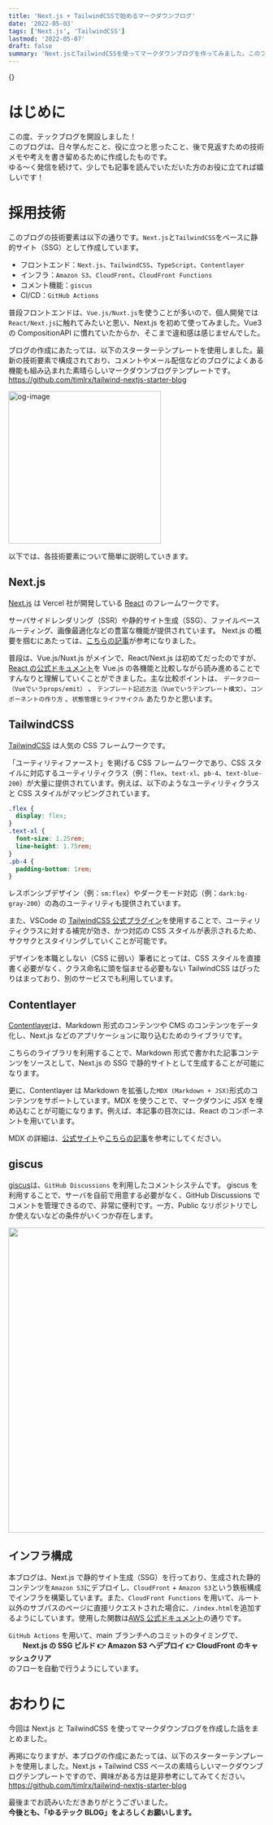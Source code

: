 ```yaml
---
title: 'Next.js + TailwindCSSで始めるマークダウンブログ'
date: '2022-05-03'
tags: ['Next.js', 'TailwindCSS']
lastmod: '2022-05-07'
draft: false
summary: 'Next.jsとTailwindCSSを使ってマークダウンブログを作ってみました。このブログは、日々学んだこと、役に立つと思ったこと、後で見返すための技術メモや考えを書き留めるために作成したものです。'
---
```


{<TOCInline toc={props.toc} toHeading={1} asDisclosure />}

# はじめに

この度、テックブログを開設しました！<br />
このブログは、日々学んだこと、役に立つと思ったこと、後で見返すための技術メモや考えを書き留めるために作成したものです。<br />
ゆる〜く発信を続けて、少しでも記事を読んでいただいた方のお役に立てれば嬉しいです！

# 採用技術

このブログの技術要素は以下の通りです。`Next.js`と`TailwindCSS`をベースに静的サイト（SSG）として作成しています。

- フロントエンド：`Next.js`、`TailwindCSS`、`TypeScript`、`Contentlayer`
- インフラ：`Amazon S3`、`CloudFront`、`CloudFront Functions`
- コメント機能：`giscus`
- CI/CD：`GitHub Actions`

普段フロントエンドは、`Vue.js/Nuxt.js`を使うことが多いので、個人開発では`React/Next.js`に触れてみたいと思い、Next.js を初めて使ってみました。Vue3 の CompositionAPI に慣れていたからか、そこまで違和感は感じませんでした。

ブログの作成にあたっては、以下のスターターテンプレートを使用しました。最新の技術要素で構成されており、コメントやメール配信などのブログによくある機能も組み込まれた素晴らしいマークダウンブログテンプレートです。<br />
https://github.com/timlrx/tailwind-nextjs-starter-blog

<img
  src="https://repository-images.githubusercontent.com/328121260/c1c74100-5b7e-11eb-8185-2b9492767ed6"
  width="300px"
  alt="og-image"
/>

以下では、各技術要素について簡単に説明していきます。

## Next.js

[Next.js](https://nextjs.org/) は Vercel 社が開発している [React](https://ja.reactjs.org/) のフレームワークです。

サーバサイドレンダリング（SSR）や静的サイト生成（SSG）、ファイルベースルーティング、画像最適化などの豊富な機能が提供されています。
Next.js の概要を掴むにあたっては、[こちらの記事](https://qiita.com/Yuki_Oshima/items/5c0dfd8f7af8fb76af8f)が参考になりました。

普段は、Vue.js/Nuxt.js がメインで、React/Next.js は初めてだったのですが、
[React の公式ドキュメント](https://ja.reactjs.org/docs/getting-started.html)を Vue.js の各機能と比較しながら読み進めることですんなりと理解していくことができました。主な比較ポイントは、 `データフロー（Vueでいうprops/emit）` 、 `テンプレート記述方法（Vueでいうテンプレート構文）`、`コンポーネントの作り方` 、`状態管理とライフサイクル` あたりかと思います。

## TailwindCSS

[TailwindCSS](https://tailwindcss.com/) は人気の CSS フレームワークです。

「ユーティリティファースト」を掲げる CSS フレームワークであり、CSS スタイルに対応するユーティリティクラス（例：`flex`、`text-xl`、`pb-4`、`text-blue-200`）が大量に提供されています。例えば、以下のようなユーティリティクラスと CSS スタイルがマッピングされています。

```css
.flex {
  display: flex;
}
.text-xl {
  font-size: 1.25rem;
  line-height: 1.75rem;
}
.pb-4 {
  padding-bottom: 1rem;
}
```

レスポンシブデザイン（例：`sm:flex`）やダークモード対応（例：`dark:bg-gray-200`）の為のユーティリティも提供されています。

また、VSCode の [TailwindCSS 公式プラグイン](https://marketplace.visualstudio.com/items?itemName=bradlc.vscode-tailwindcss)を使用することで、ユーティリティクラスに対する補完が効き、かつ対応の CSS スタイルが表示されるため、サクサクとスタイリングしていくことが可能です。

デザインを本職としない（CSS に弱い）筆者にとっては、CSS スタイルを直接書く必要がなく、クラス命名に頭を悩ませる必要もない TailwindCSS はぴったりはまっており、別のサービスでも利用しています。

## Contentlayer

[Contentlayer](https://www.contentlayer.dev/)は、Markdown 形式のコンテンツや CMS のコンテンツをデータ化し、Next.js などのアプリケーションに取り込むためのライブラリです。

こちらのライブラリを利用することで、Markdown 形式で書かれた記事コンテンツをソースとして、Next.js の SSG で静的サイトとして生成することが可能になります。

更に、Contentlayer は Markdown を拡張した`MDX (Markdown + JSX)`形式のコンテンツをサポートしています。MDX を使うことで、マークダウンに JSX を埋め込むことが可能になります。例えば、本記事の目次には、React のコンポーネントを用いています。

MDX の詳細は、[公式サイト](https://mdxjs.com/)や[こちらの記事](https://zenn.dev/spring_raining/articles/3eb62ff93df1eb)を参考にしてください。

## giscus

[giscus](https://giscus.app/ja)は、`GitHub Discussions` を利用したコメントシステムです。
giscus を利用することで、サーバを自前で用意する必要がなく、GitHub Discussions でコメントを管理できるので、非常に便利です。一方、Public なリポジトリでしか使えないなどの条件がいくつか存在します。

<img src="/static/images/blog/starting-blog/giscus.png" width="600px" />

## インフラ構成

本ブログは、Next.js で静的サイト生成（SSG）を行っており、生成された静的コンテンツを`Amazon S3`にデプロイし、`CloudFront` + `Amazon S3`という鉄板構成でインフラを構築しています。また、`CloudFront Functions` を用いて、ルート以外のサブパスのページに直接リクエストされた場合に、`/index.html`を追加するようにしています。使用した関数は[AWS 公式ドキュメント](https://docs.aws.amazon.com/ja_jp/AmazonCloudFront/latest/DeveloperGuide/example-function-add-index.html)の通りです。

`GitHub Actions` を用いて、main ブランチへのコミットのタイミングで、<br />
　　**Next.js の SSG ビルド 👉 Amazon S3 へデプロイ 👉 CloudFront のキャッシュクリア** <br />
のフローを自動で行うようにしています。

# おわりに

今回は Next.js と TailwindCSS を使ってマークダウンブログを作成した話をまとめました。

再掲になりますが、本ブログの作成にあたっては、以下のスターターテンプレートを使用しました。Next.js + Tailwind CSS ベースの素晴らしいマークダウンブログテンプレートですので、興味がある方は是非参考にしてみてください。<br />
https://github.com/timlrx/tailwind-nextjs-starter-blog

最後までお読みいただきありがとうございました。<br/>
**今後とも、「ゆるテック BLOG」をよろしくお願いします。**
